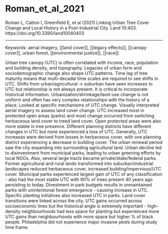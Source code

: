 # Roman_et_al_2021

Roman L, Catton I, Greenfield E, et al (2021) Linking Urban Tree Cover Change and Local History in a Post-Industrial City. Land 10:403. https://doi.org/10.3390/land10040403

---

Keywords: aerial imagery, [[land cover]], [[legacy effects]], [[canopy cover]], urban forest, [[environmental justice]], [[race]]	 

Urban tree canopy (UTC) is often correlated with income, race, population and building density, and topography. Legacies of urban form and sociodemographic change also shape UTC patterns. Time lag of tree maturity means that multi-decadal time scales are required to see shifts in UTC. Shifts from urban/agricultural -> suburban have seen increases to UTC but relationship is not always present. It is critical to incorporate historical information. Urbanization/shrinkage/land-use change is not uniform and often has very complex relationships with the history of a place. Looked at specific mechanisms of UTC change. Visually interpreted aerial imagery to assess land cover change. UTC increased most in protected open areas (parks) and most change occurred from switching herbaceous land cover to treed land cover. Open protected areas were also more stable in tree presence. Different planning districts have different changes in UTC but none experienced a loss of UTC. Generally, UTC increases were derived from losses in herbaceous cover, with one planning district experiencing a decrease in building cover. The urban renewal period saw the city expanding into surrounding agricultural land. Urban decline led to disinvestment from municipal parks, leading to urban greening efforts by local NGOs. Also, several large tracts became private/state/federal parks. Former agricultural and rural lands transformed into suburban/industrial landscapes reduced herbaceous cover, increased building/impervious/UTC cover. Municipal parks experienced largest gain of UTC of any classification - also had the most stable UTC with 90% of trees present 40 years ago persisting to today. Divestment in park budgets results in unmaintained parks with unintentional forest emergence - causing increase in UTC. Specific planting initiatives also increased UTC in parks. Land cover transitions were linked across the city. UTC gains occurred across socioeconomic lines but the historical angle is extremely important - high-density neighbourhoods had less space for planting but experienced more UTC gains than neighbourhoods with more space but higher % of black people. Philadelphia did not experience major invasive pests during study time frame.
